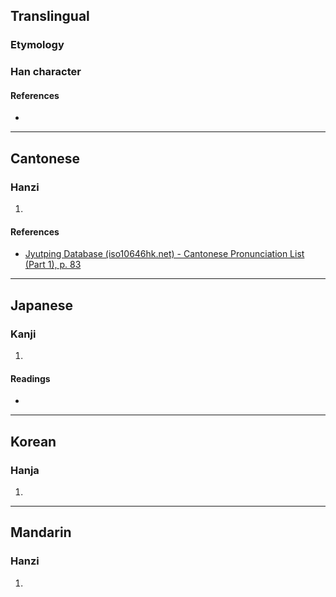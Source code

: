 {{character info}}
==Translingual==

===Etymology===
{{Han etyl}}

===Han character===
{{Han char|rn=30|rad=口|as=12|sn=15|four=63014|canj=RYFU|ids=⿰口就}}

====References====
* {{Han ref|kx=0208.180|dkj=04298|dj=0431.130|hdz=10685.170|uh=5648|ud=22088|bh=E4F6|bd=58614}}

----

==Cantonese==

===Hanzi===
{{yue-hanzi|jyut=[[zuk1]]|y=juk1}}

# {{rfdef|yue|sort=口12}}

====References====
* [http://www.iso10646hk.net/jp/document/download.jsp Jyutping Database (iso10646hk.net) - Cantonese Pronunciation List (Part 1), p. 83]

----

==Japanese==

===Kanji===
{{ja-kanji|grade=|rs=口12}}

# {{rfdef|ja|sort=口12}}

====Readings====
* {{ja-readings|on=[[しゅく]] (shuku), [[そう]] (sō), [[こう]] (kō), [[ごう]] (gō)|kun=[[こえ]] (koe), [[くらう]] (kurau), [[やわらか]] (yawaraka)}}

----

==Korean==

===Hanja===
{{ko-hanja|hangeul=축|rv=chuk|mr=ch'uk}}

# {{rfdef|ko|sort=口12}}

----

==Mandarin==

===Hanzi===
{{cmn-hanzi|pin=[[cù]] ([[cu4]])|wg=ts'u<sup>4</sup>}}

# {{rfdef|cmn|sort=口12}}